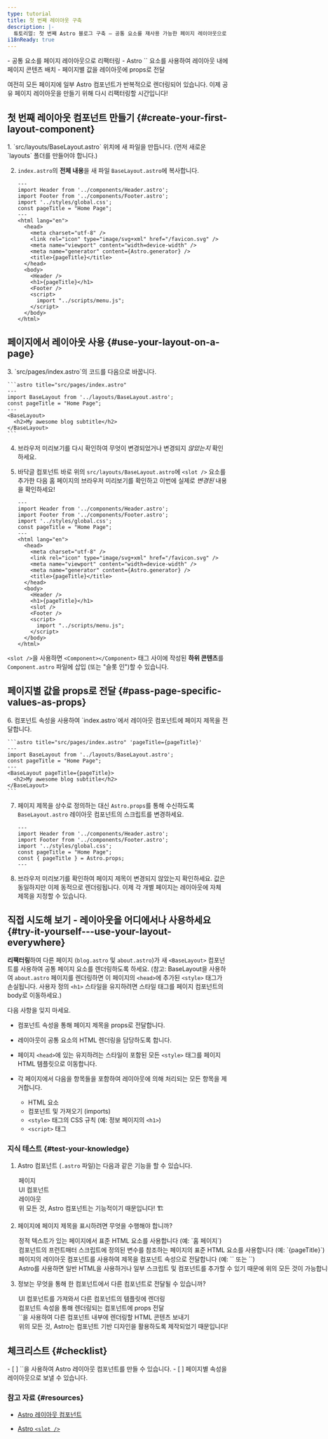 ```yaml
---
type: tutorial
title: 첫 번째 레이아웃 구축
description: |-
  튜토리얼: 첫 번째 Astro 블로그 구축 — 공통 요소를 재사용 가능한 페이지 레이아웃으로 리팩터링
i18nReady: true
---
```



<PreCheck>
  - 공통 요소를 페이지 레이아웃으로 리팩터링
  - Astro `<slot />` 요소를 사용하여 레이아웃 내에 페이지 콘텐츠 배치
  - 페이지별 값을 레이아웃에 props로 전달
</PreCheck>

여전히 모든 페이지에 일부 Astro 컴포넌트가 반복적으로 렌더링되어 있습니다. 이제 공유 페이지 레이아웃을 만들기 위해 다시 리팩터링할 시간입니다!

## 첫 번째 레이아웃 컴포넌트 만들기 \{#create-your-first-layout-component\}

<Steps>
1. `src/layouts/BaseLayout.astro` 위치에 새 파일을 만듭니다. (먼저 새로운 `layouts` 폴더를 만들어야 합니다.)

2. `index.astro`의 **전체 내용**을 새 파일 `BaseLayout.astro`에 복사합니다.

    ```astro title="src/layouts/BaseLayout.astro"
    ---
    import Header from '../components/Header.astro';
    import Footer from '../components/Footer.astro';
    import '../styles/global.css';
    const pageTitle = "Home Page";
    ---
    <html lang="en">
      <head>
        <meta charset="utf-8" />
        <link rel="icon" type="image/svg+xml" href="/favicon.svg" />
        <meta name="viewport" content="width=device-width" />
        <meta name="generator" content={Astro.generator} />
        <title>{pageTitle}</title>
      </head>
      <body>
        <Header />
        <h1>{pageTitle}</h1>
        <Footer />
        <script>
          import "../scripts/menu.js";
        </script>
      </body>
    </html>
    ```
</Steps>

## 페이지에서 레이아웃 사용 \{#use-your-layout-on-a-page\}

<Steps>
3. `src/pages/index.astro`의 코드를 다음으로 바꿉니다.

    ```astro title="src/pages/index.astro"
    ---
    import BaseLayout from '../layouts/BaseLayout.astro';
    const pageTitle = "Home Page";
    ---
    <BaseLayout>
      <h2>My awesome blog subtitle</h2>
    </BaseLayout>
    ```

4. 브라우저 미리보기를 다시 확인하여 무엇이 변경되었거나 변경되지 _않았는지_ 확인하세요.

5. 바닥글 컴포넌트 바로 위의 `src/layouts/BaseLayout.astro`에 `<slot />` 요소를 추가한 다음 홈 페이지의 브라우저 미리보기를 확인하고 이번에 실제로 _변경된_ 내용을 확인하세요!

    ```astro title="src/layouts/BaseLayout.astro" ins={18}
    ---
    import Header from '../components/Header.astro';
    import Footer from '../components/Footer.astro';
    import '../styles/global.css';
    const pageTitle = "Home Page";
    ---
    <html lang="en">
      <head>
        <meta charset="utf-8" />
        <link rel="icon" type="image/svg+xml" href="/favicon.svg" />
        <meta name="viewport" content="width=device-width" />
        <meta name="generator" content={Astro.generator} />
        <title>{pageTitle}</title>
      </head>
      <body>
        <Header />
        <h1>{pageTitle}</h1>
        <slot />
        <Footer />
        <script>
          import "../scripts/menu.js";
        </script>
      </body>
    </html>
    ```
</Steps>

 `<slot />`을 사용하면 `<Component></Component>` 태그 사이에 작성된 **하위 콘텐츠**를 `Component.astro` 파일에 삽입 (또는 "슬롯 인")할 수 있습니다.

## 페이지별 값을 props로 전달 \{#pass-page-specific-values-as-props\}

<Steps>
6. 컴포넌트 속성을 사용하여 `index.astro`에서 레이아웃 컴포넌트에 페이지 제목을 전달합니다.

    ```astro title="src/pages/index.astro" 'pageTitle={pageTitle}'
    ---
    import BaseLayout from '../layouts/BaseLayout.astro';
    const pageTitle = "Home Page";
    ---
    <BaseLayout pageTitle={pageTitle}>
      <h2>My awesome blog subtitle</h2>
    </BaseLayout>
    ```

7. 페이지 제목을 상수로 정의하는 대신 `Astro.props`를 통해 수신하도록 `BaseLayout.astro` 레이아웃 컴포넌트의 스크립트를 변경하세요.

    ```astro title="src/layouts/BaseLayout.astro" del={5} ins={6}
    ---
    import Header from '../components/Header.astro';
    import Footer from '../components/Footer.astro';
    import '../styles/global.css';
    const pageTitle = "Home Page";
    const { pageTitle } = Astro.props;
    ---
    ```

8. 브라우저 미리보기를 확인하여 페이지 제목이 변경되지 않았는지 확인하세요. 값은 동일하지만 이제 동적으로 렌더링됩니다. 이제 각 개별 페이지는 레이아웃에 자체 제목을 지정할 수 있습니다.
</Steps>

<Box icon="puzzle-piece">

## 직접 시도해 보기 - 레이아웃을 어디에서나 사용하세요 \{#try-it-yourself---use-your-layout-everywhere\}

**리팩터링**하여 다른 페이지 (`blog.astro` 및 `about.astro`)가 새 `<BaseLayout>` 컴포넌트를 사용하여 공통 페이지 요소를 렌더링하도록 하세요. (참고: BaseLayout을 사용하여 `about.astro` 페이지를 렌더링하면 이 페이지의 `<head>`에 추가된 `<style>` 태그가 손실됩니다. 사용자 정의 `<h1>` 스타일을 유지하려면 스타일 태그를 페이지 컴포넌트의 body로 이동하세요.)

다음 사항을 잊지 마세요.

- 컴포넌트 속성을 통해 페이지 제목을 props로 전달합니다.

- 레이아웃이 공통 요소의 HTML 렌더링을 담당하도록 합니다.

- 페이지 `<head>`에 있는 유지하려는 스타일이 포함된 모든 `<style>` 태그를 페이지 HTML 템플릿으로 이동합니다.

- 각 페이지에서 다음을 항목들을 포함하여 레이아웃에 의해 처리되는 모든 항목을 제거합니다.

  - HTML 요소
  - 컴포넌트 및 가져오기 (imports)
  - `<style>` 태그의 CSS 규칙 (예: 정보 페이지의 `<h1>`)
  - `<script>` 태그
</Box>

<Box icon="question-mark">

### 지식 테스트 \{#test-your-knowledge\}

1. Astro 컴포넌트 (`.astro` 파일)는 다음과 같은 기능을 할 수 있습니다.

    <MultipleChoice>
      <Option>페이지</Option>
      <Option>UI 컴포넌트</Option>
      <Option>레이아웃</Option>
      <Option isCorrect>위 모든 것, Astro 컴포넌트는 기능적이기 때문입니다! 🏗️</Option>
    </MultipleChoice>

2. 페이지에 페이지 제목을 표시하려면 무엇을 수행해야 합니까?

    <MultipleChoice>
      <Option>
        정적 텍스트가 있는 페이지에서 표준 HTML 요소를 사용합니다 (예: `<h1>홈 페이지</h1>`)
      </Option>
      <Option>
        컴포넌트의 프런트매터 스크립트에 정의된 변수를 참조하는 페이지의 표준 HTML 요소를 사용합니다 (예: `<h1>{pageTitle}</h1>`)
      </Option>
      <Option>
        페이지의 레이아웃 컴포넌트를 사용하여 제목을 컴포넌트 속성으로 전달합니다 (예: `<BaseLayout title="Home Page" />` 또는 `<BaseLayout title={pageTitle} />`)
      </Option>
      <Option isCorrect>
        Astro를 사용하면 일반 HTML을 사용하거나 일부 스크립트 및 컴포넌트를 추가할 수 있기 때문에 위의 모든 것이 가능합니다! 💪
      </Option>
    </MultipleChoice>

3. 정보는 무엇을 통해 한 컴포넌트에서 다른 컴포넌트로 전달될 수 있습니까?

    <MultipleChoice>
      <Option>
        UI 컴포넌트를 가져와서 다른 컴포넌트의 템플릿에 렌더링
      </Option>
      <Option>
        컴포넌트 속성을 통해 렌더링되는 컴포넌트에 props 전달
      </Option>
      <Option>
        `<slot />`을 사용하여 다른 컴포넌트 내부에 렌더링할 HTML 콘텐츠 보내기
      </Option>
      <Option isCorrect>
        위의 모든 것, Astro는 컴포넌트 기반 디자인을 활용하도록 제작되었기 때문입니다!    
      </Option>
    </MultipleChoice>

</Box>

<Box icon="check-list">

## 체크리스트 \{#checklist\}

<Checklist>
- [ ] `<slot />`을 사용하여 Astro 레이아웃 컴포넌트를 만들 수 있습니다.
- [ ] 페이지별 속성을 레이아웃으로 보낼 수 있습니다.
</Checklist>
</Box>

### 참고 자료 \{#resources\}

- [Astro 레이아웃 컴포넌트](/ko/basics/layouts/)

- [Astro `<slot />`](/ko/basics/astro-components/#slots)
